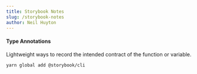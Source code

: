 ```yaml
---
title: Storybook Notes
slug: /storybook-notes
author: Neil Huyton
---
```


#### Type Annotations

Lightweight ways to record the intended contract of the function or variable.

`yarn global add @storybook/cli`
